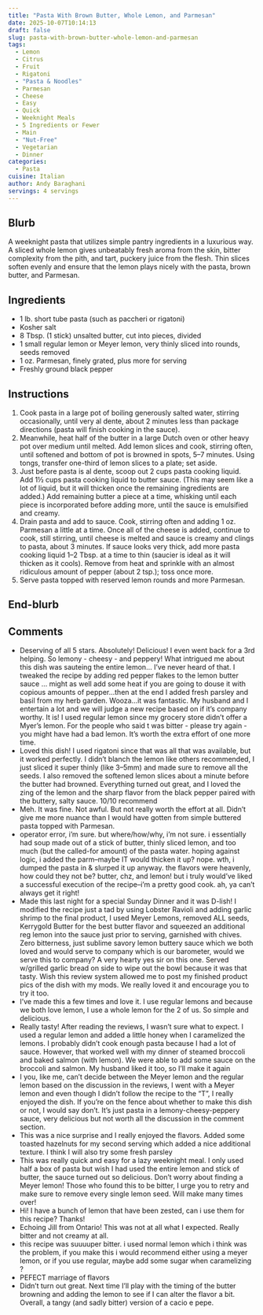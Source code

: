```yaml
---
title: "Pasta With Brown Butter, Whole Lemon, and Parmesan"
date: 2025-10-07T10:14:13
draft: false
slug: pasta-with-brown-butter-whole-lemon-and-parmesan
tags:
  - Lemon
  - Citrus
  - Fruit
  - Rigatoni
  - "Pasta & Noodles"
  - Parmesan
  - Cheese
  - Easy
  - Quick
  - Weeknight Meals
  - 5 Ingredients or Fewer
  - Main
  - "Nut-Free"
  - Vegetarian
  - Dinner
categories:
  - Pasta
cuisine: Italian
author: Andy Baraghani
servings: 4 servings
---
```


## Blurb

A weeknight pasta that utilizes simple pantry ingredients in a luxurious way. A sliced whole lemon gives unbeatably fresh aroma from the skin, bitter complexity from the pith, and tart, puckery juice from the flesh. Thin slices soften evenly and ensure that the lemon plays nicely with the pasta, brown butter, and Parmesan.

## Ingredients

- 1 lb. short tube pasta (such as paccheri or rigatoni)
- Kosher salt
- 8 Tbsp. (1 stick) unsalted butter, cut into pieces, divided
- 1 small regular lemon or Meyer lemon, very thinly sliced into rounds, seeds removed
- 1 oz. Parmesan, finely grated, plus more for serving
- Freshly ground black pepper

## Instructions

1. Cook pasta in a large pot of boiling generously salted water, stirring occasionally, until very al dente, about 2 minutes less than package directions (pasta will finish cooking in the sauce).
2. Meanwhile, heat half of the butter in a large Dutch oven or other heavy pot over medium until melted. Add lemon slices and cook, stirring often, until softened and bottom of pot is browned in spots, 5–7 minutes. Using tongs, transfer one-third of lemon slices to a plate; set aside.
3. Just before pasta is al dente, scoop out 2 cups pasta cooking liquid. Add 1½ cups pasta cooking liquid to butter sauce. (This may seem like a lot of liquid, but it will thicken once the remaining ingredients are added.) Add remaining butter a piece at a time, whisking until each piece is incorporated before adding more, until the sauce is emulsified and creamy.
4. Drain pasta and add to sauce. Cook, stirring often and adding 1 oz. Parmesan a little at a time. Once all of the cheese is added, continue to cook, still stirring, until cheese is melted and sauce is creamy and clings to pasta, about 3 minutes. If sauce looks very thick, add more pasta cooking liquid 1–2 Tbsp. at a time to thin (saucier is ideal as it will thicken as it cools). Remove from heat and sprinkle with an almost ridiculous amount of pepper (about 2 tsp.); toss once more.
5. Serve pasta topped with reserved lemon rounds and more Parmesan.

## End-blurb



## Comments

- Deserving of all 5 stars. Absolutely! Delicious! I even went back for a 3rd helping. So lemony - cheesy - and peppery! What intrigued me about this dish was sauteing the entire lemon... I've never heard of that. I tweaked the recipe by adding red pepper flakes to the lemon butter sauce ... might as well add some heat if you are going to douse it with copious amounts of pepper...then at the end I added fresh parsley and basil from my herb garden. Wooza...it was fantastic. My husband and I entertain a lot and we will judge a new recipe based on if it's company worthy. It is! I used regular lemon since my grocery store didn't offer a Myer's lemon. For the people who said t was bitter - please try again - you might have had a bad lemon. It's worth the extra effort of one more time.
- Loved this dish! I used rigatoni since that was all that was available, but it worked perfectly. I didn’t blanch the lemon like others recommended, I just sliced it super thinly (like 3–5mm) and made sure to remove all the seeds. I also removed the softened lemon slices about a minute before the butter had browned. Everything turned out great, and I loved the zing of the lemon and the sharp flavor from the black pepper paired with the buttery, salty sauce. 10/10 recommend
- Meh. It was fine. Not awful. But not really worth the effort at all. Didn't give me more nuance than I would have gotten from simple buttered pasta topped with Parmesan.
- operator error, i'm sure. but where/how/why, i'm not sure. i essentially had soup made out of a stick of butter, thinly sliced lemon, and too much (but the called-for amount) of the pasta water. hoping against logic, i added the parm--maybe IT would thicken it up? nope. wth, i dumped the pasta in & slurped it up anyway. the flavors were heavenly, how could they not be? butter, chz, and lemon! but i truly would've liked a successful execution of the recipe--i'm a pretty good cook. ah, ya can't always get it right!
- Made this last night for a special Sunday Dinner and it was D-lish! I modified the recipe just a tad by using Lobster Ravioli and adding garlic shrimp to the final product, I used Meyer Lemons, removed ALL seeds, Kerrygold Butter for the best butter flavor and squeezed an additional reg lemon into the sauce just prior to serving, garnished with chives. Zero bitterness, just sublime savory lemon buttery sauce which we both loved and would serve to company which is our barometer, would we serve this to company? A very hearty yes sir on this one. Served w/grilled garlic bread on side to wipe out the bowl because it was that tasty. Wish this review system allowed me to post my finished product pics of the dish with my mods. We really loved it and encourage you to try it too.
- I've made this a few times and love it. I use regular lemons and because we both love lemon, I use a whole lemon for the 2 of us. So simple and delicious.
- Really tasty! After reading the reviews, I wasn't sure what to expect. I used a regular lemon and added a little honey when I caramelized the lemons. I probably didn't cook enough pasta because I had a lot of sauce. However, that worked well with my dinner of steamed broccoli and baked salmon (with lemon). We were able to add some sauce on the broccoli and salmon. My husband liked it too, so I'll make it again
- I you, like me, can't decide between the Meyer lemon and the regular lemon based on the discussion in the reviews, I went with a Meyer lemon and even though I didn't follow the recipe to the "T", I really enjoyed the dish. If you're on the fence about whether to make this dish or not, I would say don't. It's just pasta in a lemony-cheesy-peppery sauce, very delicious but not worth all the discussion in the comment section.
- This was a nice surprise and I really enjoyed the flavors. Added some toasted hazelnuts for my second serving which added a nice additional texture. I think I will also try some fresh parsley
- This was really quick and easy for a lazy weeknight meal. I only used half a box of pasta but wish I had used the entire lemon and stick of butter, the sauce turned out so delicious. Don’t worry about finding a Meyer lemon! Those who found this to be bitter, I urge you to retry and make sure to remove every single lemon seed. Will make many times over!
- Hi! I have a bunch of lemon that have been zested, can i use them for this recipe? Thanks!
- Echoing Jill from Ontario! This was not at all what I expected. Really bitter and not creamy at all.
- this recipe was suuuuper bitter. i used normal lemon which i think was the problem, if you make this i would recommend either using a meyer lemon, or if you use regular, maybe add some sugar when caramelizing ?
- PEFECT marriage of flavors
- Didn't turn out great. Next time I'll play with the timing of the butter browning and adding the lemon to see if I can alter the flavor a bit. Overall, a tangy (and sadly bitter) version of a cacio e pepe.
